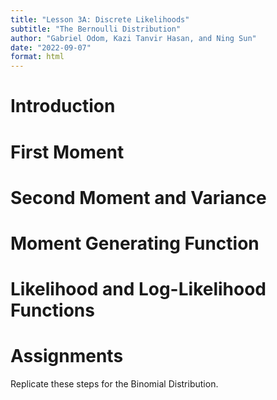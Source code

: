 ```yaml
---
title: "Lesson 3A: Discrete Likelihoods"
subtitle: "The Bernoulli Distribution"
author: "Gabriel Odom, Kazi Tanvir Hasan, and Ning Sun"
date: "2022-09-07"
format: html
---
```



# Introduction



# First Moment



# Second Moment and Variance



# Moment Generating Function



# Likelihood and Log-Likelihood Functions



# Assignments

Replicate these steps for the Binomial Distribution.
